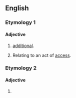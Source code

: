 ==English==

===Etymology 1===

====Adjective====
{{en-adj}}

# {{lb|en|archaic}} [[additional]].
# {{lb|en|rare}} Relating to an act of [[access]].

===Etymology 2===
{{nonlemma}}

====Adjective====
{{head|en|misspelling}}

# {{misspelling of|excessive|lang=en}}